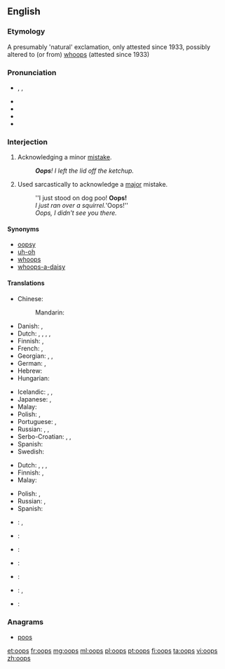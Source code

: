 {{also|OOPS}}
==English==

===Etymology===
A presumably 'natural' exclamation, only attested since 1933, possibly altered to (or from) [[whoops]] (attested since 1933)

===Pronunciation===
* {{enPR|o͞ops}}, {{IPA|/uːps/|/ʊps/}}, {{X-SAMPA|/u:ps/}}
* {{audio|en-us-oops.ogg|Audio (US)}}
* {{audio|en-uk-Oops.ogg|Audio (UK)}}
* {{rhymes|uːps}}
* {{rhymes|ʊps}}

===Interjection===
{{en-interj}}

# Acknowledging a minor [[mistake]].
#: '''''Oops'''!  I left the lid off the ketchup.''
# Used sarcastically to acknowledge a [[major]] mistake.
#: ''I just stood on dog poo!  '''Oops!'''
#: ''I just ran over a squirrel. '''Oops!''
#: ''Oops, I didn't see you there.''

====Synonyms====
* [[oopsy]]
* [[uh-oh]]
* [[whoops]]
* [[whoops-a-daisy]]

====Translations====
{{trans-top|acknowledging a minor mistake}}
* Chinese:
*: Mandarin: {{t|cmn|哎呀|tr=āiyā, āiyá|sc=Hani}}
* Danish: {{t-|da|ups}}, {{t-|da|hovsa}}
* Dutch: {{t|nl|ai}}, {{t|nl|amaai}}, {{t|nl|oeps}}, {{t|nl|oei}}, {{t|nl|zut}}
* Finnish: {{t-|fi|ups}}, {{t+|fi|oho}}
* French: {{t+|fr|oups}}, {{t-|fr|houp!}}
* Georgian: {{t-|ka|უი|tr=ui|sc=Geor}}, {{t-|ka|ვაი|tr=vai|sc=Geor}}, {{t-|ka|უფს|tr=up's|sc=Geor}}
* German: {{t+|de|ups}}, {{t+|de|huch}}
* Hebrew: {{t|he|אופס|tr=oops|sc=Hebr}}
* Hungarian: {{t-|hu|hoppá}}
{{trans-mid}}
* Icelandic: {{t-|is|úps}}, {{t-|is|úbbs}}, {{t-|is|æj}}
* Japanese: {{t|ja|あら|tr=ara|sc=Jpan}}, {{t|ja|おや|tr=oya|sc=Jpan}}
* Malay: {{t-|ms|oop}}
* Polish: {{t+|pl|oj}}, {{t-|pl|ups}}
* Portuguese: {{t+|pt|opa}}, {{t-|pt|ops}}
* Russian: {{t|ru|ой|tr=oj|sc=Cyrl}}, {{t|ru|упс|tr=ups|sc=Cyrl}} {{qualifier|neologism}}, {{t|ru|ох|tr=ox|sc=Cyrl}}
* Serbo-Croatian: {{t-|sh|ups}}, {{t-|sh|jao}}, {{qualifier|slang, from english "shit"}} {{t-|sh|šit}}
* Spanish: {{t-|es|ops}}
* Swedish: {{t+|sv|hoppsan}}
{{trans-bottom}}

{{trans-top|used sarcastically to acknowledge a major mistake}}
* Dutch: {{t|nl|aiai}}, {{t|nl|oeps}}, {{t|nl|oeioei}}, {{t|nl|help}}
* Finnish: {{t-|fi|ups}}, {{t+|fi|oho}}
* Malay: {{t-|ms|oop}}
{{trans-mid}}
* Polish: {{t+|pl|oj}}, {{t-|pl|ups}}
* Russian: {{t|ru|ой|tr=oj|sc=Cyrl}}, {{t|ru|упс|tr=ups|sc=Cyrl}} {{qualifier|neologism}}
* Spanish: {{t-|es|oh oh}}
{{trans-bottom}}

{{checktrans-top}}
* {{ttbc|de}}: {{t|de|hoppla}}, {{t|de|upps}}
* {{ttbc|he}}: {{t|he|אופס|tr=oops|sc=Hebr}}
* {{ttbc|is}}: {{t|is|úps}}
{{trans-mid}}
* {{ttbc|it}}: {{t|it|ops}}
* {{ttbc|es}}: {{t|es|ups}}
* {{ttbc|sv}}: {{t|sv|oj}}, {{t|sv|hoppsan}}
* {{ttbc|tr}}: {{qualifier|Pronounced "I!"}} {{t|tr|ay}} <!-------->
{{trans-bottom}}

===Anagrams===
* [[poos#English|poos]]

[[et:oops]]
[[fr:oops]]
[[mg:oops]]
[[ml:oops]]
[[pl:oops]]
[[pt:oops]]
[[fi:oops]]
[[ta:oops]]
[[vi:oops]]
[[zh:oops]]